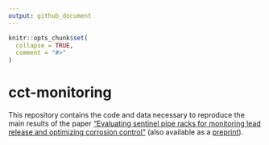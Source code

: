 ```yaml
---
output: github_document
---
```


<!-- README.md is generated from README.Rmd. Please edit that file -->

```r
knitr::opts_chunk$set(
  collapse = TRUE,
  comment = "#>"
)

```

# cct-monitoring

This repository contains the code and data necessary to reproduce the main results of the paper ["Evaluating sentinel pipe racks for monitoring lead release and optimizing corrosion control"](https://doi.org/10.1021/acsestwater.3c00273) (also available as a [preprint](https://doi.org/10.26434/chemrxiv-2023-h1459-v3)). 